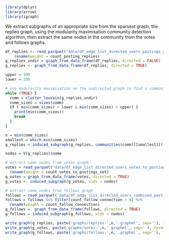 ```r
library(dplyr)
library(arrow)
library(igraph)
```

We extract subgraphs of an appropriate size from the sparsest graph, the replies graph, using the modularity maximisation community detection algorithm, then extract the same nodes in the community from the votes and follows graphs.

```r
df_replies <- read_parquet("data/df_edge_list_directed_users_postings_replies.parquet") %>%
    rename(weight = count_posting_replies)
g_replies_undir = graph_from_data_frame(df_replies, directed = FALSE)
g_replies <- graph_from_data_frame(df_replies, directed = TRUE)

upper = 300
lower = 200

# use modularity maximisation on the undirected graph to find a community of appropriate size
while (TRUE) {
  comm = cluster_louvain(g_replies_undir)
  comm_sizes = sizes(comm)
  if ( min(comm_sizes) > lower & min(comm_sizes) < upper) {
    print(min(comm_sizes))
    break
  }
}

n = min(comm_sizes)
smallest = which.min(comm_sizes)
g_replies = induced_subgraph(g_replies, communities(comm)[[smallest]])

nodes = V(g_replies)$name

# extract same nodes from votes graph
votes = read_parquet("data/df_edge_list_directed_users_votes_to_postings_net.parquet") %>%
  rename(weight = count_votes_to_postings_net)
g_votes = graph_from_data_frame(votes, directed = TRUE)
g_votes <- induced_subgraph(g_votes, vids = nodes)

# extract same nodes from follows graph
follows = read_parquet('data/df_edge_list_directed_users_combined_postings_replies_and_votes_to_postings_net_and_follow_connections.parquet')
follows = follows %>% filter(count_follow_connection > 0) %>%
  rename(weight = count_follow_connection)
g_follows =  graph_from_data_frame(follows, directed = TRUE)
g_follows = induced_subgraph(g_follows, vids = nodes)

write_graph(g_replies, paste('graphs/replies-',n,'.graphml', sep=''), format='graphml')
write_graph(g_votes, paste('graphs/votes-',n,'.graphml', sep=''), format = 'graphml')
write_graph(g_follows, paste('graphs/follows-',n,'.graphml', sep=''), format = 'graphml')
```



